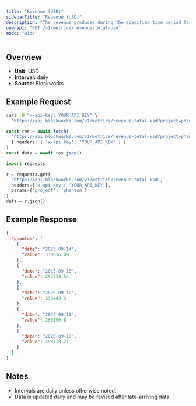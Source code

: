 ```yaml
---
title: "Revenue (USD)"
sidebarTitle: "Revenue (USD)"
description: "The revenue produced during the specified time period for given project."
openapi: "GET /v1/metrics/revenue-total-usd"
mode: "wide"
---
```


## Overview

- **Unit:** USD
- **Interval:** daily
- **Source:** Blockworks

## Example Request

<CodeGroup>

```bash cURL
curl -H "x-api-key: YOUR_API_KEY" \
  "https://api.blockworks.com/v1/metrics/revenue-total-usd?project=phantom"
```

```typescript TypeScript
const res = await fetch(
  'https://api.blockworks.com/v1/metrics/revenue-total-usd?project=phantom',
  { headers: { 'x-api-key': 'YOUR_API_KEY' } }
)
const data = await res.json()
```

```python Python
import requests

r = requests.get(
  'https://api.blockworks.com/v1/metrics/revenue-total-usd',
  headers={'x-api-key': 'YOUR_API_KEY'},
  params={'project': 'phantom'}
)
data = r.json()
```

</CodeGroup>

## Example Response

```json
{
  "phantom": [
    {
      "date": "2025-09-14",
      "value": 339816.49
    },
    {
      "date": "2025-09-13",
      "value": 292738.54
    },
    {
      "date": "2025-09-12",
      "value": 338443.9
    },
    {
      "date": "2025-09-11",
      "value": 260190.8
    },
    {
      "date": "2025-09-10",
      "value": 498118.21
    }
  ]
}
```

## Notes
- Intervals are daily unless otherwise noted.
- Data is updated daily and may be revised after late-arriving data.